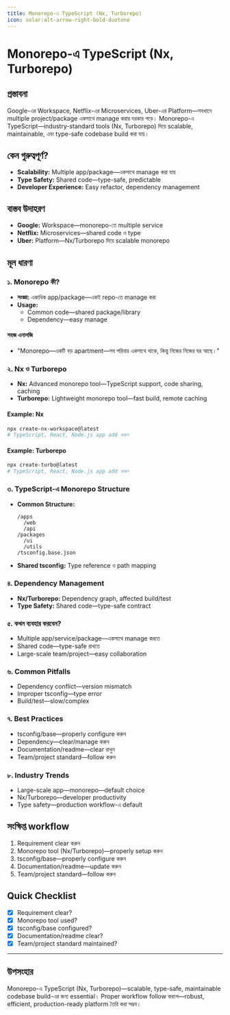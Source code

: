```yaml
---
title: Monorepo-এ TypeScript (Nx, Turborepo)
icon: solar:alt-arrow-right-bold-duotone
---
```


# Monorepo-এ TypeScript (Nx, Turborepo)

## প্রস্তাবনা

Google-এর Workspace, Netflix-এর Microservices, Uber-এর Platform—সবখানে multiple project/package একসাথে manage করার দরকার পড়ে। Monorepo-এ TypeScript—industry-standard tools (Nx, Turborepo) দিয়ে scalable, maintainable, এবং type-safe codebase build করা যায়।

## কেন গুরুত্বপূর্ণ?

- **Scalability:** Multiple app/package—একসাথে manage করা যায়
- **Type Safety:** Shared code—type-safe, predictable
- **Developer Experience:** Easy refactor, dependency management

## বাস্তব উদাহরণ

- **Google:** Workspace—monorepo-তে multiple service
- **Netflix:** Microservices—shared code ও type
- **Uber:** Platform—Nx/Turborepo দিয়ে scalable monorepo

## মূল ধারণা

### ১. Monorepo কী?

- **সংজ্ঞা:** একাধিক app/package—একই repo-তে manage করা
- **Usage:**
  - Common code—shared package/library
  - Dependency—easy manage

#### সহজ এনালজি

- "Monorepo—একটি বড় apartment—সব পরিবার একসাথে থাকে, কিন্তু নিজের নিজের ঘর আছে।"

### ২. Nx ও Turborepo

- **Nx:** Advanced monorepo tool—TypeScript support, code sharing, caching
- **Turborepo:** Lightweight monorepo tool—fast build, remote caching

#### Example: Nx
```bash
npx create-nx-workspace@latest
# TypeScript, React, Node.js app add করুন
```

#### Example: Turborepo
```bash
npx create-turbo@latest
# TypeScript, React, Node.js app add করুন
```

### ৩. TypeScript-এ Monorepo Structure

- **Common Structure:**
  ```
  /apps
    /web
    /api
  /packages
    /ui
    /utils
  /tsconfig.base.json
  ```
- **Shared tsconfig:** Type reference ও path mapping

### ৪. Dependency Management

- **Nx/Turborepo:** Dependency graph, affected build/test
- **Type Safety:** Shared code—type-safe contract

### ৫. কখন ব্যবহার করবেন?

- Multiple app/service/package—একসাথে manage করতে
- Shared code—type-safe রাখতে
- Large-scale team/project—easy collaboration

### ৬. Common Pitfalls

- Dependency conflict—version mismatch
- Improper tsconfig—type error
- Build/test—slow/complex

### ৭. Best Practices

- tsconfig/base—properly configure করুন
- Dependency—clear/manage করুন
- Documentation/readme—clear রাখুন
- Team/project standard—follow করুন

### ৮. Industry Trends

- Large-scale app—monorepo—default choice
- Nx/Turborepo—developer productivity
- Type safety—production workflow-এ default

## সংক্ষিপ্ত workflow

1. Requirement clear করুন
2. Monorepo tool (Nx/Turborepo)—properly setup করুন
3. tsconfig/base—properly configure করুন
4. Documentation/readme—update করুন
5. Team/project standard—follow করুন

## Quick Checklist

- [x] Requirement clear?
- [x] Monorepo tool used?
- [x] tsconfig/base configured?
- [x] Documentation/readme clear?
- [x] Team/project standard maintained?

---

## উপসংহার

Monorepo-এ TypeScript (Nx, Turborepo)—scalable, type-safe, maintainable codebase build-এর জন্য essential। Proper workflow follow করলে—robust, efficient, production-ready platform তৈরি করা সম্ভব।

